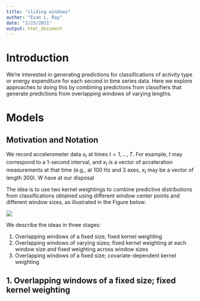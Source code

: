 ```yaml
---
title: "sliding windows"
author: "Evan L. Ray"
date: "2/23/2021"
output: html_document
---
```


# Introduction

We're interested in generating predictions for classifications of activity type or energy expenditure for each second in time series data.  Here we explore approaches to doing this by combining predictions from classifiers that generate predictions from overlapping windows of varying lengths.

# Models

## Motivation and Notation

We record accelerometer data $x_t$ at times $t = 1, \ldots, T$.  For example, $t$ may correspond to a 1-second interval, and $x_t$ is a vector of acceleration measurements at that time (e.g., at 100 Hz and 3 axes, $x_t$ may be a vector of length 300).  W have at our disposal 

The idea is to use two kernel weightings to combine predictive distributions from classifications obtained using different window center points and different window sizes, as illustrated in the Figure below:

![](sliding-windows.png)



We describe the ideas in three stages:

1. Overlapping windows of a fixed size; fixed kernel weighting
2. Overlapping windows of varying sizes; fixed kernel weighting at each window size and fixed weighting across window sizes
3. Overlapping windows of a fixed size; covariate-dependent kernel weighting

## 1. Overlapping windows of a fixed size; fixed kernel weighting

